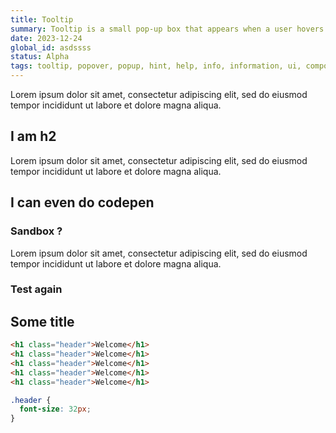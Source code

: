 ```yaml
---
title: Tooltip
summary: Tooltip is a small pop-up box that appears when a user hovers the mouse pointer over an element
date: 2023-12-24
global_id: asdssss
status: Alpha
tags: tooltip, popover, popup, hint, help, info, information, ui, component
---
```


Lorem ipsum dolor sit amet, consectetur adipiscing elit, sed do eiusmod tempor incididunt ut labore et dolore magna aliqua.

## I am h2

Lorem ipsum dolor sit amet, consectetur adipiscing elit, sed do eiusmod tempor incididunt ut labore et dolore magna aliqua.

## I can even do codepen

<Pen />

### Sandbox ?

<Sandbox />

Lorem ipsum dolor sit amet, consectetur adipiscing elit, sed do eiusmod tempor incididunt ut labore et dolore magna aliqua.

### Test again

<Figma />

## Some title

```html title="index.html"
<h1 class="header">Welcome</h1>
<h1 class="header">Welcome</h1>
<h1 class="header">Welcome</h1>
<h1 class="header">Welcome</h1>
<h1 class="header">Welcome</h1>
```

```css title="index.css"
.header {
  font-size: 32px;
}
```
